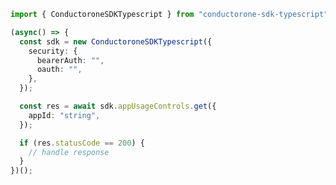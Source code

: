 ```typescript Get.ts
import { ConductoroneSDKTypescript } from "conductorone-sdk-typescript";

(async() => {
  const sdk = new ConductoroneSDKTypescript({
    security: {
      bearerAuth: "",
      oauth: "",
    },
  });

  const res = await sdk.appUsageControls.get({
    appId: "string",
  });

  if (res.statusCode == 200) {
    // handle response
  }
})();
```
